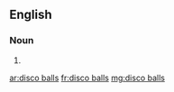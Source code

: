 ==English==

===Noun===
{{head|en|noun plural form}}

# {{plural of|disco ball|lang=en}}

[[ar:disco balls]]
[[fr:disco balls]]
[[mg:disco balls]]